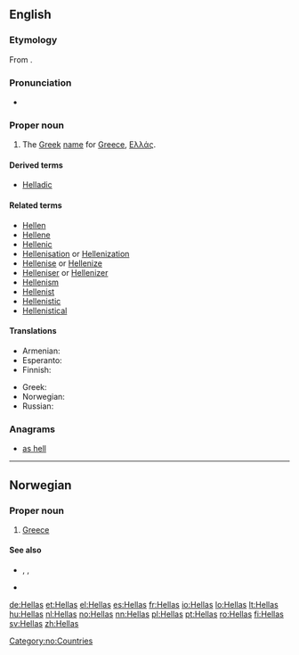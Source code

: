 ==English==

===Etymology===
From {{etyl|grc|en}} {{term|lang=grc|Ἑλλάς|tr=Hellas||Greece}}.

===Pronunciation===
* {{rhymes|ɛləs|lang=en}}

===Proper noun===
{{en-proper noun}}

# The [[Greek]] [[name]] for [[Greece]], [[Ελλάς]].

====Derived terms====
* [[Helladic]]

====Related terms====
* [[Hellen]]
* [[Hellene]]
* [[Hellenic]]
* [[Hellenisation]] or [[Hellenization]]
* [[Hellenise]] or [[Hellenize]]
* [[Helleniser]] or [[Hellenizer]]
* [[Hellenism]]
* [[Hellenist]]
* [[Hellenistic]]
* [[Hellenistical]]

====Translations====
{{trans-top|Greek name for Greece}}
* Armenian: {{t|hy|Հելլադա|sc=Armn}}
* Esperanto: {{t|eo|Helaso}}
* Finnish: {{t+|fi|Hellas}}
{{trans-mid}}
* Greek: {{t+|el|Ελλάς|tr=Hellas|sc=Grek}}
* Norwegian: {{t+|no|Hellas}}
* Russian: {{t|ru|Элла́да|sc=Cyrl}}
{{trans-bottom}}

===Anagrams===
* [[as hell#English|as hell]]

----

==Norwegian==

===Proper noun===
{{no-proper noun}}

# [[Greece]]

====See also====
* {{l|no|greker}}, {{l|no|gresk}}, {{l|no|hellensk}}
* {{l|no|Greeklish}}

[[Category:no:Countries]]

[[de:Hellas]]
[[et:Hellas]]
[[el:Hellas]]
[[es:Hellas]]
[[fr:Hellas]]
[[io:Hellas]]
[[lo:Hellas]]
[[lt:Hellas]]
[[hu:Hellas]]
[[nl:Hellas]]
[[no:Hellas]]
[[nn:Hellas]]
[[pl:Hellas]]
[[pt:Hellas]]
[[ro:Hellas]]
[[fi:Hellas]]
[[sv:Hellas]]
[[zh:Hellas]]